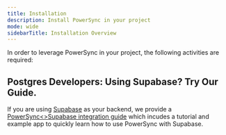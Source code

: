 ```yaml
---
title: Installation
description: Install PowerSync in your project
mode: wide
sidebarTitle: Installation Overview
---
```


In order to leverage PowerSync in your project, the following activities are required:

<Steps>
  <Step title="Configure your Source Database">
    <Card title="Source Database Setup" icon="database" href="/installation/database-setup" horizontal/>
  </Step>
  <Step title="Connect PowerSync to your Database">
    <Card title="Database Connection" icon="plug" href="/installation/database-connection" horizontal/>
  </Step>
  <Step title="Include the PowerSync client SDK package in your app project">
    <Card title="Client-Side Setup" icon="box" href="/installation/client-side-setup" horizontal/>
  </Step>
  <Step title="Set up your app backend">
    <Card title="App Backend Setup" icon="server" href="/installation/app-backend-setup" horizontal/>
  </Step>
  <Step title="Implement Sync Rules (Optional)">
    <Card title="Sync Rules" icon="code" href="/usage/sync-rules" horizontal/>
  </Step>
</Steps>

## <Icon icon="elephant" iconType="solid" size="24"/> Postgres Developers: Using Supabase? Try Our Guide.
If you are using [Supabase](https://supabase.com/) as your backend, we provide a [PowerSync\<>Supabase integration guide](/integration-guides/supabase-+-powersync) which incudes a tutorial and example app to quickly learn how to use PowerSync with Supabase.
